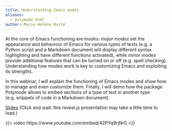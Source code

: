```yaml
---
title: Understanding Emacs modes
aliases:
  - polymode.html
author: Marie-Hélène Burle
---
```


:::{.def}

At the core of Emacs functioning are *modes*: *major modes* set the appearance and behaviour of Emacs for various types of texts (e.g. a Python script and a Markdown document will display different syntax highlighting and have different functions activated), while *minor modes* provide additional features that can be turned on or off (e.g. spell checking). Understanding how modes work is key to customizing Emacs and exploiting its strengths.

In this webinar, I will explain the functioning of Emacs modes and show how to manage and even customize them. Finally, I will demo how the package Polymode allows to embed sections of a type of text in another type (e.g. snippets of code in a Markdown document).

:::

[Slides](wb_emacs_modes_slides.qmd){.btn .btn-outline-primary} [(Click and wait: this reveal.js presentation may take a little time to load.)]{.inlinenote}
<!-- <br><br> -->

{{< video https://www.youtube.com/embed/42PYq9rjNr0 >}}
